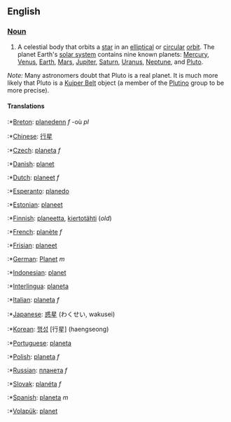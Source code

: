==English==

===[[Noun]]===
#A celestial body that orbits a [[star]] in an [[elliptical]] or [[circular]] [[orbit]].  The planet Earth's [[solar system]] contains nine known planets: [[Mercury]], [[Venus]], [[Earth]], [[Mars]], [[Jupiter]], [[Saturn]], [[Uranus]], [[Neptune]], and [[Pluto]].

''Note:'' Many astronomers doubt that Pluto is a real planet. It is much more likely that Pluto is a [[Kuiper Belt]] object (a member of the [[Plutino]] group to be more precise).

====Translations====
:*[[Breton]]: [[planedenn]] ''f'' -où ''pl''
:*[[Chinese]]: [[行星]]
:*[[Czech]]: [[planeta]] ''f''
:*[[Danish]]: [[planet]]
:*[[Dutch]]: [[planeet]] ''f''
:*[[Esperanto]]: [[planedo]]
:*[[Estonian]]: [[planeet]]
:*[[Finnish]]: [[planeetta]], [[kiertotähti]] (''old'')
:*[[French]]: [[planète]] ''f''
:*[[Frisian]]: [[planeet]]
:*[[German]]: [[Planet]] ''m''
:*[[Indonesian]]: [[planet]]
:*[[Interlingua]]: [[planeta]]
:*[[Italian]]: [[planeta]] ''f''
:*[[Japanese]]: [[惑星]] (わくせい, wakusei)
:*[[Korean]]: [[행성]] [行星] (haengseong)
:*[[Portuguese]]: [[planeta]]
:*[[Polish]]: [[planeta]] ''f''
:*[[Russian]]: [[планета]] ''f''
:*[[Slovak]]: [[planéta]] ''f''
:*[[Spanish]]: [[planeta]] ''m''
:*[[Volapük]]: [[planet]]